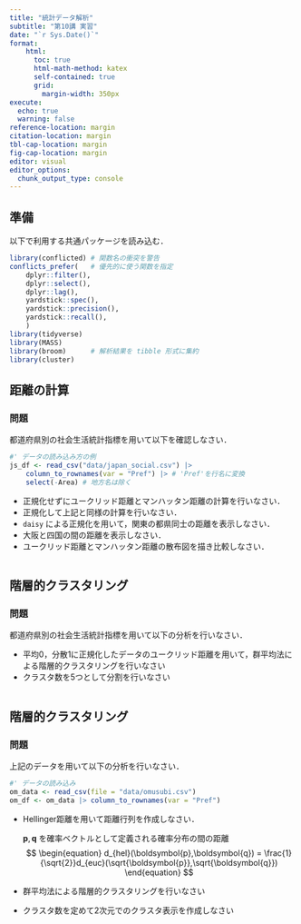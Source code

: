 ```yaml
---
title: "統計データ解析"
subtitle: "第10講 実習"
date: "`r Sys.Date()`"
format:
    html: 
      toc: true
      html-math-method: katex
      self-contained: true
      grid: 
        margin-width: 350px
execute: 
  echo: true
  warning: false
reference-location: margin
citation-location: margin
tbl-cap-location: margin
fig-cap-location: margin
editor: visual
editor_options: 
  chunk_output_type: console
---
```


## 準備

以下で利用する共通パッケージを読み込む．

```r
library(conflicted) # 関数名の衝突を警告
conflicts_prefer(   # 優先的に使う関数を指定
    dplyr::filter(),
    dplyr::select(),
    dplyr::lag(),
    yardstick::spec(),
    yardstick::precision(),
    yardstick::recall(),
    )
library(tidyverse)  
library(MASS)
library(broom)      # 解析結果を tibble 形式に集約
library(cluster)
```

## 距離の計算

### 問題

都道府県別の社会生活統計指標を用いて以下を確認しなさい．

``` r
#' データの読み込み方の例
js_df <- read_csv("data/japan_social.csv") |>
    column_to_rownames(var = "Pref") |> # 'Pref'を行名に変換
    select(-Area) # 地方名は除く
```

- 正規化せずにユークリッド距離とマンハッタン距離の計算を行いなさい．
- 正規化して上記と同様の計算を行いなさい．
- `daisy` による正規化を用いて，関東の都県同士の距離を表示しなさい．
- 大阪と四国の間の距離を表示しなさい．
- ユークリッド距離とマンハッタン距離の散布図を描き比較しなさい．

```r

```

## 階層的クラスタリング

### 問題

都道府県別の社会生活統計指標を用いて以下の分析を行いなさい．

- 平均0，分散1に正規化したデータのユークリッド距離を用いて，群平均法による階層的クラスタリングを行いなさい
- クラスタ数を5つとして分割を行いなさい

```r

```

## 階層的クラスタリング

### 問題

上記のデータを用いて以下の分析を行いなさい．

```r
#' データの読み込み 
om_data <- read_csv(file = "data/omusubi.csv")
om_df <- om_data |> column_to_rownames(var = "Pref")
```

- Hellinger距離を用いて距離行列を作成しなさい．
  
  $\boldsymbol{p},\boldsymbol{q}$ を確率ベクトルとして定義される確率分布の間の距離
	$$
    \begin{equation}
      d_{hel}(\boldsymbol{p},\boldsymbol{q})
      =
      \frac{1}{\sqrt{2}}d_{euc}(\sqrt{\boldsymbol{p}},\sqrt{\boldsymbol{q}})
    \end{equation}
	$$
	
- 群平均法による階層的クラスタリングを行いなさい
- クラスタ数を定めて2次元でのクラスタ表示を作成しなさい
  
```r

```
